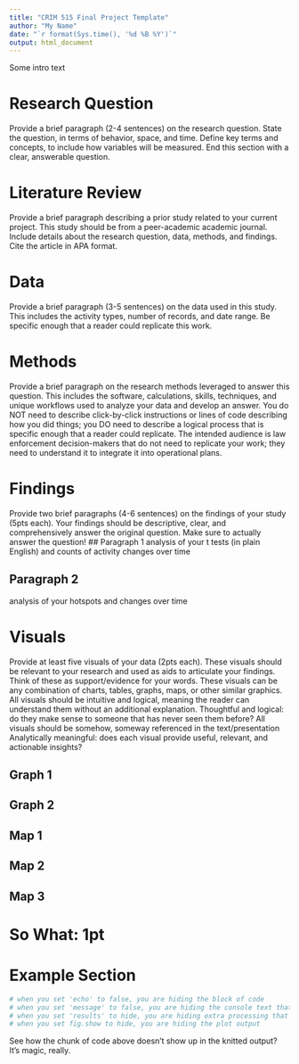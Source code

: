 ```yaml
---
title: "CRIM 515 Final Project Template"
author: "My Name"
date: "`r format(Sys.time(), '%d %B %Y')`"
output: html_document
---
```


Some intro text

# Research Question
Provide a brief paragraph (2-4 sentences) on the research question. State the question, in terms of behavior, space, and time. Define key terms and concepts, to include how variables will be measured. End this section with a clear, answerable question.

# Literature Review
Provide a brief paragraph describing a prior study related to your current project. This study should be from a peer-academic academic journal. Include details about the research question, data, methods, and findings. Cite the article in APA format. 

# Data
Provide a brief paragraph (3-5 sentences) on the data used in this study. This includes the activity types, number of records, and date range. Be specific enough that a reader could replicate this work.

# Methods
Provide a brief paragraph on the research methods leveraged to answer this question. This includes the software, calculations, skills, techniques, and unique workflows used to analyze your data and develop an answer. You do NOT need to describe click-by-click instructions or lines of code describing how you did things; you DO need to describe a logical process that is specific enough that a reader could replicate. 
The intended audience is law enforcement decision-makers that do not need to replicate your work; they need to understand it to integrate it into operational plans.

# Findings
Provide two brief paragraphs (4-6 sentences) on the findings of your study (5pts each). Your findings should be descriptive, clear, and comprehensively answer the original question. Make sure to actually answer the question!
## Paragraph 1
analysis of your t tests (in plain English) and counts of activity changes over time

## Paragraph 2
analysis of your hotspots and changes over time

# Visuals
Provide at least five visuals of your data (2pts each). These visuals should be relevant to your research and used as aids to articulate your findings. Think of these as support/evidence for your words. These visuals can be any combination of charts, tables, graphs, maps, or other similar graphics. All visuals should be intuitive and logical, meaning the reader can understand them without an additional explanation. 
Thoughtful and logical: do they make sense to someone that has never seen them before?
All visuals should be somehow, someway referenced in the text/presentation
Analytically meaningful: does each visual provide useful, relevant, and actionable insights? 

## Graph 1

## Graph 2

## Map 1

## Map 2

## Map 3


# So What: 1pt



# Example Section
```r
# when you set 'echo' to false, you are hiding the block of code 
# when you set 'message' to false, you are hiding the console text that comes after running your code
# when you set 'results' to hide, you are hiding extra processing that occasionally shows up in the console
# when you set fig.show to hide, you are hiding the plot output
```
See how the chunk of code above doesn't show up in the knitted output? It's magic, really.

